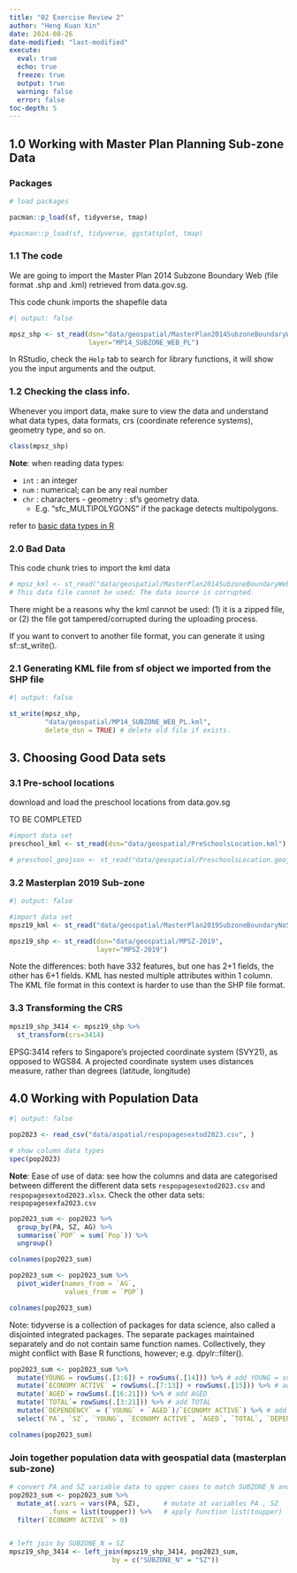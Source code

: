 ```yaml
---
title: "02 Exercise Review 2"
author: "Heng Kuan Xin"
date: 2024-08-26
date-modified: "last-modified"
execute:
  eval: true
  echo: true
  freeze: true
  output: true
  warning: false
  error: false
toc-depth: 5
---
```


## 1.0 Working with Master Plan Planning Sub-zone Data

### Packages

```r
# load packages

pacman::p_load(sf, tidyverse, tmap)

#pacman::p_load(sf, tidyverse, ggstatsplot, tmap)
```

### 1.1 The code

We are going to import the Master Plan 2014 Subzone Boundary Web (file format .shp and .kml) retrieved from data.gov.sg.

This code chunk imports the shapefile data

```r
#| output: false

mpsz_shp <- st_read(dsn="data/geospatial/MasterPlan2014SubzoneBoundaryWebSHP", 
                    layer="MP14_SUBZONE_WEB_PL")

```

In RStudio, check the `Help` tab to search for library functions, it will show you the input arguments and the output.

### 1.2 Checking the class info.

Whenever you import data, make sure to view the data and understand what data types, data formats, crs (coordinate reference systems), geometry type, and so on.

```r
class(mpsz_shp)
```

**Note**: when reading data types:

-   `int` : an integer
-   `num` : numerical; can be any real number
-   `chr` : characters - geometry : sf's geometry data.
    -   E.g. "sfc_MULTIPOLYGONS" if the package detects multipolygons.

refer to [basic data types in R](https://resbaz.github.io/2014-r-materials/lessons/01-intro_r/data-structures.html)

### 2.0 Bad Data

This code chunk tries to import the kml data

```r

# mpsz_kml <- st_read("data/geospatial/MasterPlan2014SubzoneBoundaryWebKML.kml")
# This data file cannot be used; The data source is corrupted.
```

There might be a reasons why the kml cannot be used: (1) it is a zipped file, or (2) the file got tampered/corrupted during the uploading process.

If you want to convert to another file format, you can generate it using sf::st_write().

### 2.1 Generating KML file from sf object we imported from the SHP file

```r

#| output: false

st_write(mpsz_shp,
         "data/geospatial/MP14_SUBZONE_WEB_PL.kml",
         delete_dsn = TRUE) # delete old file if exists.
```

## 3. Choosing Good Data sets

### 3.1 Pre-school locations

download and load the preschool locations from data.gov.sg

TO BE COMPLETED

```r
#import data set
preschool_kml <- st_read(dsn="data/geospatial/PreSchoolsLocation.kml")

# preschool_geojson <- st_read("data/geospatial/PreschoolsLocation.geojson")
```

### 3.2 Masterplan 2019 Sub-zone

```r
#| output: false

#import data set
mpsz19_kml <- st_read("data/geospatial/MasterPlan2019SubzoneBoundaryNoSeaKML.kml")

mpsz19_shp <- st_read(dsn="data/geospatial/MPSZ-2019",
                      layer="MPSZ-2019")

```

Note the differences: both have 332 features, but one has 2+1 fields, the other has 6+1 fields. KML has nested multiple attributes within 1 column. The KML file format in this context is harder to use than the SHP file format.

### 3.3 Transforming the CRS

```r
mpsz19_shp_3414 <- mpsz19_shp %>%
  st_transform(crs=3414)
```

EPSG:3414 refers to Singapore's projected coordinate system (SVY21), as opposed to WGS84. A projected coordinate system uses distances measure, rather than degrees (latitude, longitude)

## 4.0 Working with Population Data

```r
#| output: false

pop2023 <- read_csv("data/aspatial/respopagesextod2023.csv", )

# show column data types
spec(pop2023)
```

**Note**: Ease of use of data: see how the columns and data are categorised between different the different data sets `respopagesextod2023.csv` and `respopagesextod2023.xlsx`. Check the other data sets: `respopagesexfa2023.csv`

```r
pop2023_sum <- pop2023 %>%
  group_by(PA, SZ, AG) %>%
  summarise(`POP` = sum(`Pop`)) %>%
  ungroup()

colnames(pop2023_sum)

pop2023_sum <- pop2023_sum %>%
  pivot_wider(names_from = `AG`,
              values_from = `POP`)

colnames(pop2023_sum)
```

Note: tidyverse is a collection of packages for data science, also called a disjointed integrated packages. The separate packages maintained separately and do not contain same function names. Collectively, they might conflict with Base R functions, however; e.g. dpylr::filter().

```r
pop2023_sum <- pop2023_sum %>%
  mutate(YOUNG = rowSums(.[3:6]) + rowSums(.[14])) %>% # add YOUNG = sum across the row where index = [3:6] and [15] 
  mutate(`ECONOMY ACTIVE` = rowSums(.[7:13]) + rowSums(.[15])) %>% # add ECONOMY ACTIVE
  mutate(`AGED`= rowSums(.[16:21])) %>% # add AGED
  mutate(`TOTAL`= rowSums(.[3:21])) %>% # add TOTAL
  mutate(`DEPENDENCY` = (`YOUNG` + `AGED`)/`ECONOMY ACTIVE`) %>% # add DEPENDENCY
  select(`PA`, `SZ`, `YOUNG`, `ECONOMY ACTIVE`, `AGED`, `TOTAL`, `DEPENDENCY`)

colnames(pop2023_sum)
```

### Join together population data with geospatial data (masterplan sub-zone)

```r
# convert PA and SZ variable data to upper cases to match SUBZONE_N and PLN_AREA_N of mspz
pop2023_sum <- pop2023_sum %>%
  mutate_at(.vars = vars(PA, SZ),      # mutate at variables PA , SZ
          .funs = list(toupper)) %>%   # apply function list(toupper)
  filter(`ECONOMY ACTIVE` > 0)


# left join by SUBZONE_N = SZ
mpsz19_shp_3414 <- left_join(mpsz19_shp_3414, pop2023_sum,
                          by = c("SUBZONE_N" = "SZ"))

```

